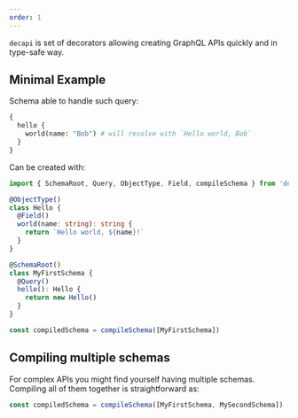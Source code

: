 ```yaml
---
order: 1
---
```


`decapi` is set of decorators allowing creating GraphQL APIs quickly and in type-safe way.

## Minimal Example

Schema able to handle such query:

```graphql
{
  hello {
    world(name: "Bob") # will resolve with `Hello world, Bob`
  }
}
```

Can be created with:

```ts
import { SchemaRoot, Query, ObjectType, Field, compileSchema } from 'decapi'

@ObjectType()
class Hello {
  @Field()
  world(name: string): string {
    return `Hello world, ${name}!`
  }
}

@SchemaRoot()
class MyFirstSchema {
  @Query()
  hello(): Hello {
    return new Hello()
  }
}

const compiledSchema = compileSchema([MyFirstSchema])
```

## Compiling multiple schemas

For complex APIs you might find yourself having multiple schemas. Compiling all of them together is straightforward as:

```ts
const compiledSchema = compileSchema([MyFirstSchema, MySecondSchema])
```
